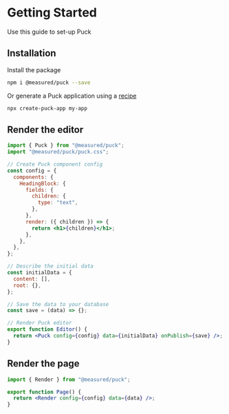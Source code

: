 # Getting Started

Use this guide to set-up Puck

## Installation

Install the package

```sh npm2yarn copy
npm i @measured/puck --save
```

Or generate a Puck application using a [recipe](recipes)

```sh copy
npx create-puck-app my-app
```

## Render the editor

```jsx copy filename="Editor.jsx"
import { Puck } from "@measured/puck";
import "@measured/puck/puck.css";

// Create Puck component config
const config = {
  components: {
    HeadingBlock: {
      fields: {
        children: {
          type: "text",
        },
      },
      render: ({ children }) => {
        return <h1>{children}</h1>;
      },
    },
  },
};

// Describe the initial data
const initialData = {
  content: [],
  root: {},
};

// Save the data to your database
const save = (data) => {};

// Render Puck editor
export function Editor() {
  return <Puck config={config} data={initialData} onPublish={save} />;
}
```

## Render the page

```jsx copy filename="Page.jsx"
import { Render } from "@measured/puck";

export function Page() {
  return <Render config={config} data={data} />;
}
```
